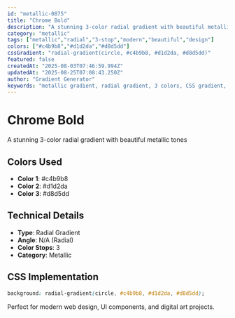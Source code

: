 ```yaml
---
id: "metallic-0875"
title: "Chrome Bold"
description: "A stunning 3-color radial gradient with beautiful metallic tones"
category: "metallic"
tags: ["metallic","radial","3-stop","modern","beautiful","design"]
colors: ["#c4b9b8","#d1d2da","#d8d5dd"]
cssGradient: "radial-gradient(circle, #c4b9b8, #d1d2da, #d8d5dd)"
featured: false
createdAt: "2025-08-03T07:46:59.994Z"
updatedAt: "2025-08-25T07:08:43.250Z"
author: "Gradient Generator"
keywords: "metallic gradient, radial gradient, 3 colors, CSS gradient, design, #c4b9b8, #d1d2da, #d8d5dd"
---
```


# Chrome Bold

A stunning 3-color radial gradient with beautiful metallic tones

## Colors Used
- **Color 1**: #c4b9b8
- **Color 2**: #d1d2da
- **Color 3**: #d8d5dd

## Technical Details
- **Type**: Radial Gradient
- **Angle**: N/A (Radial)
- **Color Stops**: 3
- **Category**: Metallic

## CSS Implementation
```css
background: radial-gradient(circle, #c4b9b8, #d1d2da, #d8d5dd);
```

Perfect for modern web design, UI components, and digital art projects.
